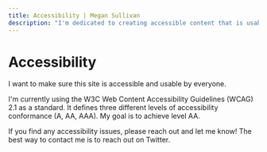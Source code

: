 ```yaml
---
title: Accessibility | Megan Sullivan
description: "I'm dedicated to creating accessible content that is usable by everyone. This accessibility statement summarizes the accessibility standards I'm holding myself to."
---
```



# Accessibility

I want to make sure this site is accessible and usable by everyone.

I'm currently using the W3C <OutboundLink href="https://www.w3.org/WAI/standards-guidelines/wcag/">Web Content Accessibility Guidelines (WCAG) 2.1</OutboundLink> as a standard. It defines three different levels of accessibility conformance (A, AA, AAA). My goal is to achieve level AA.

If you find any accessibility issues, please reach out and let me know! The best way to contact me is to reach out on <OutboundLink href="https://twitter.com/meganesulli">Twitter</OutboundLink>.